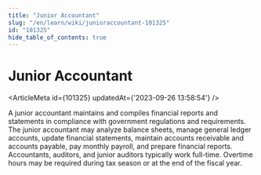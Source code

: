 ```yaml
---
title: "Junior Accountant"
slug: "/en/learn/wiki/junioraccountant-101325"
id: "101325"
hide_table_of_contents: true
---
```



# Junior Accountant

<ArticleMeta id={101325} updatedAt={'2023-09-26 13:58:54'} />
<div className='border-solid border-b border-t-0 my-4 border-[var(--ifm-color-gray-300)]' />

A junior accountant maintains and compiles financial reports and statements in compliance with government regulations and requirements. The junior accountant may analyze balance sheets, manage general ledger accounts, update financial statements, maintain accounts receivable and accounts payable, pay monthly payroll, and prepare financial reports. Accountants, auditors, and junior auditors typically work full-time. Overtime hours may be required during tax season or at the end of the fiscal year.
